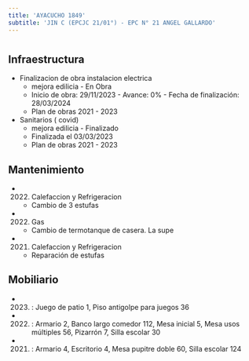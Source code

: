 ```yaml
---
title: 'AYACUCHO 1849'
subtitle: 'JIN C (EPCJC 21/01°) - EPC N° 21 ANGEL GALLARDO'
---
```


#
## Infraestructura

* Finalizacion de obra instalacion electrica 
    + mejora edilicia - En Obra 
    + Inicio de obra: 29/11/2023 - Avance: 0% - Fecha de finalización: 28/03/2024 
    + Plan de obras 2021 - 2023 


* Sanitarios ( covid) 
    + mejora edilicia - Finalizado 
    + Finalizada el 03/03/2023 
    + Plan de obras 2021 - 2023 






## Mantenimiento

*  (2022) Calefaccion y Refrigeracion 
    + Cambio de 3 estufas

*  (2022) Gas 
    + Cambio de termotanque de casera. La supe

*  (2021) Calefaccion y Refrigeracion 
    + Reparación de estufas





## Mobiliario

*  (2023) : Juego de patio 1, Piso antigolpe para juegos 36 

*  (2022) : Armario 2, Banco largo comedor 112, Mesa inicial 5, Mesa usos múltiples 56, Pizarrón 7, Silla escolar 30 

*  (2021) : Armario 4, Escritorio 4, Mesa pupitre doble 60, Silla escolar 124 




